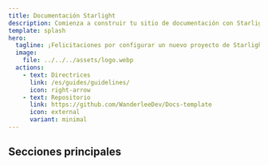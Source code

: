```yaml
---
title: Documentación Starlight
description: Comienza a construir tu sitio de documentación con Starlight.
template: splash
hero:
  tagline: ¡Felicitaciones por configurar un nuevo proyecto de Starlight!
  image:
    file: ../../../assets/logo.webp
  actions:
    - text: Directrices
      link: /es/guides/guidelines/
      icon: right-arrow
    - text: Repositorio
      link: https://github.com/WanderleeDev/Docs-template
      icon: external
      variant: minimal
---
```



## Secciones principales

<CardGrid stagger>
  <Card title="Proyectos en GitHub" icon="github">
    <LinkCard 
      href="/es/github-project/" 
      description='Starlight en GitHub' 
    />
  </Card>

<Card title="Guías" icon="pencil">
  <LinkCard
    href="/es/guides/guidelines/"
    description="Guías de estilo, convenciones, nombres, arquitecturas, etc.."
  />
</Card>

<Card title="Módulos" icon="starlight">
  <LinkCard
    href="/es/modules/"
    description="Current and future implementations."
  />
</Card>

<Card title="Contribuidores" icon="external">
    <LinkCard 
      href="/es/contributors/" 
      description='Información extra de los desarrolladores.' 
    />
</Card>
</CardGrid>
